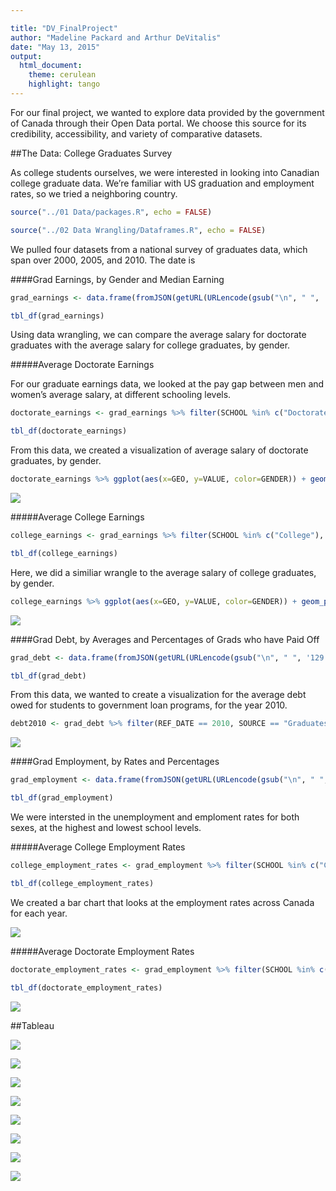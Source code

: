 ```yaml
---

title: "DV_FinalProject"
author: "Madeline Packard and Arthur DeVitalis"
date: "May 13, 2015"
output:
  html_document:
    theme: cerulean
    highlight: tango
---
```

For our final project, we wanted to explore data provided by the government of Canada through their Open Data portal. We choose this source for its credibility, accessibility, and variety of comparative datasets.


##The Data: College Graduates Survey

As college students ourselves, we were interested in looking into Canadian college graduate data. We're familiar with US graduation and employment rates, so we tried a neighboring country.

```r
source("../01 Data/packages.R", echo = FALSE)
```

```r
source("../02 Data Wrangling/Dataframes.R", echo = FALSE)
```

We pulled four datasets from a national survey of graduates data, which span over 2000, 2005, and 2010. The date is

####Grad Earnings, by Gender and Median Earning

```r
grad_earnings <- data.frame(fromJSON(getURL(URLencode(gsub("\n", " ", '129.152.144.84:5001/rest/native/?query= "select REF_DATE, GEO, SCHOOL, GENDER, STATS, VALUE from GRAD_EARNINGS "')),httpheader=c(DB='jdbc:oracle:thin:@129.152.144.84:1521:ORCL', USER='C##cs329e_map4542', PASS='orcl_map4542', MODE='native_mode', MODEL='model', returnDimensions = 'False', returnFor = 'JSON'), verbose = TRUE)))
```

```r
tbl_df(grad_earnings)
```

Using data wrangling, we can compare the average salary for doctorate graduates with the average salary for college graduates, by gender.


#####Average Doctorate Earnings

For our graduate earnings data, we looked at the pay gap between men and women's average salary, at different schooling levels.

```r
doctorate_earnings <- grad_earnings %>% filter(SCHOOL %in% c("Doctorate"), STATS == "Median", GENDER != "Both sexes", VALUE != "null")
```

```r
tbl_df(doctorate_earnings)
```

From this data, we created a visualization of average salary of doctorate graduates, by gender.

```r
doctorate_earnings %>% ggplot(aes(x=GEO, y=VALUE, color=GENDER)) + geom_point() + ggtitle('Average Doctorate Graduate Earnings') + scale_color_brewer(palette="Set1") + facet_wrap(~REF_DATE) + theme(axis.text.x=element_text(angle=90, size=10, vjust=0.4), plot.title = element_text(size=20, face="bold", vjust=2), axis.title.x = element_blank())
```
![](./AvgDocEarnings.png)  

#####Average College Earnings

```r
college_earnings <- grad_earnings %>% filter(SCHOOL %in% c("College"), STATS == "Median", GENDER != "Both sexes", VALUE != "null")
```
```r
tbl_df(college_earnings)
```

Here, we did a similiar wrangle to the average salary of college graduates, by gender.

```r
college_earnings %>% ggplot(aes(x=GEO, y=VALUE, color=GENDER)) + geom_point() + ggtitle('Average College Graduate Earnings') + scale_color_brewer(palette="Set1") + facet_wrap(~REF_DATE) + theme(axis.text.x=element_text(angle=90, size=10, vjust=0.4), plot.title = element_text(size=20, face="bold", vjust=2), axis.title.x = element_blank())
```

![](./AvgCollegeEarnings.png)  


####Grad Debt, by Averages and Percentages of Grads who have Paid Off 

```r
grad_debt <- data.frame(fromJSON(getURL(URLencode(gsub("\n", " ", '129.152.144.84:5001/rest/native/?query= "select REF_DATE, GEO, SCHOOL, SOURCE, STATS, VALUE from GRAD_DEBT "')),httpheader=c(DB='jdbc:oracle:thin:@129.152.144.84:1521:ORCL', USER='C##cs329e_map4542', PASS='orcl_map4542', MODE='native_mode', MODEL='model', returnDimensions = 'False', returnFor = 'JSON'), verbose = TRUE)))
```
```r
tbl_df(grad_debt)
```

From this data, we wanted to create a visualization for the average debt owed for students to government loan programs, for the year 2010.

```r
debt2010 <- grad_debt %>% filter(REF_DATE == 2010, SOURCE == "Graduates who owed money for their education to government student loan programs", STATS == "Average debt owed to the source at time of graduation dollars", VALUE != "null") %>% ggplot(aes(x=GEO, y=VALUE, color=SCHOOL)) + geom_point() + ggtitle('Average Debt Owed\n to Government Loans in 2010') + scale_color_brewer(palette="Set1") + theme(axis.text.x=element_text(angle=90, size=10, vjust=0.4), axis.title.y = element_blank(), axis.title.x = element_blank(), legend.title=element_blank(), plot.title = element_text(size=20, face="bold", vjust=2, lineheight=0.8))
```

![](./AvgDebtOwed2010.png)  

####Grad Employment, by Rates and Percentages

```r
grad_employment <- data.frame(fromJSON(getURL(URLencode(gsub("\n", " ", '129.152.144.84:5001/rest/native/?query= "select REF_DATE, GEO, SCHOOL, GENDER, STATS, VALUE from GRAD_EMPLOYMENT "')),httpheader=c(DB='jdbc:oracle:thin:@129.152.144.84:1521:ORCL', USER='C##cs329e_map4542', PASS='orcl_map4542', MODE='native_mode', MODEL='model', returnDimensions = 'False', returnFor = 'JSON'), verbose = TRUE)))
```

```r
tbl_df(grad_employment)
```

We were intersted in the unemployment and emploment rates for both sexes, at the highest and lowest school levels.

#####Average College Employment Rates

```r
college_employment_rates <- grad_employment %>% filter(SCHOOL %in% c("College"), STATS %in%  c("Unemployed rate", "Employed percent"), GENDER != "Both sexes", VALUE != "null") %>% arrange(desc(VALUE))
```

```r
tbl_df(college_employment_rates)
```

We created a bar chart that looks at the employment rates across Canada for each year.

![](./CollegeEmployment.png)  

#####Average Doctorate Employment Rates
```r
doctorate_employment_rates <- grad_employment %>% filter(SCHOOL %in% c("Doctorate"), STATS %in%  c("Unemployed rate", "Employed percent"), GENDER != "Both sexes", VALUE != "null") %>% arrange(desc(VALUE)) %>% tbl_df
```

```r
tbl_df(doctorate_employment_rates)
```

![](./DoctorateEmployment.png)  

##Tableau

![](./Medearning.png)  


![](./employ%.png) 


![](./college.png)  

![](./bach.png)  

![](./mastgend.png)  

![](./doc.png)  


![](./Avgdebt.png)  


![](./Medearning.png)  
